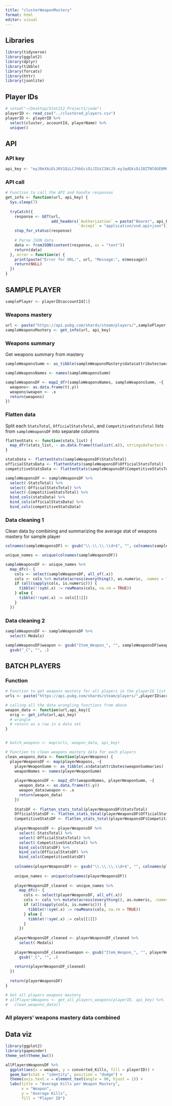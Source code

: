 ```yaml
---
title: "clusterWeaponMastery"
format: html
editor: visual
---
```


## Libraries

```r
library(tidyverse)
library(ggplot2)
library(dplyr)
library(tibble)
library(forcats)
library(httr)
library(jsonlite)
```

## Player IDs

```r
# setwd("~/Desktop/Stat212_Project1/code")
playerID <- read_csv("../clustered_players.csv")
playerID <- playerID %>%
  select(cluster, accountId, playerName) %>%
  unique()
```

## API

### API key

```r
api_key <- "eyJ0eXAiOiJKV1QiLCJhbGciOiJIUzI1NiJ9.eyJqdGkiOiI0ZTNlOGE0MC03N2IxLTAxM2QtNWRjNy0xYWNkNDhkZWFmNTAiLCJpc3MiOiJnYW1lbG9ja2VyIiwiaWF0IjoxNzMwMTU3Njk4LCJwdWIiOiJibHVlaG9sZSIsInRpdGxlIjoicHViZyIsImFwcCI6InN0YXQyMTIifQ.T8ZFS6OssVUPJRwU8I-l5-tokA3TZGCov7NnYNPOnP8"
```

### API call

```r
# Function to call the API and handle responses
get_info <- function(url, api_key) {
  Sys.sleep(7)
  
  tryCatch({
    response <- GET(url, 
                    add_headers(`Authorization` = paste("Bearer", api_key),
                                `Accept` = "application/vnd.api+json"))
    stop_for_status(response)
    
    # Parse JSON data
    data <- fromJSON(content(response, as = "text"))
    return(data)
  }, error = function(e) {
    print(paste("Error for URL:", url, "Message:", e$message))
    return(NULL)
  })
}
```

## SAMPLE PLAYER

```r
samplePlayer <- playerID$accountId[1]
```

### Weapons mastery

```r
url <- paste("https://api.pubg.com/shards/steam/players/",samplePlayer,"/weapon_mastery", sep = "")
sampleWeaponsMastery <- get_info(url, api_key)
```

### Weapons summary

Get weapons summary from mastery

```r
sampleWeaponsSumm <- as_tibble(sampleWeaponsMastery$data$attributes$weaponSummaries)

sampleWeaponsNames <- names(sampleWeaponsSumm)

sampleWeaponsDF <- map2_dfr(sampleWeaponsNames, sampleWeaponsSumm, ~{
  weapons<- as.data.frame(t(.y))
  weapons$weapon <- .x
  return(weapons)
})
```

### Flatten data

Split each `StatsTotal`, `OfficialStatsTotal`, and `CompetitiveStatsTotal` lists from `sampleWeaponsDF` into separate columns

```r
flattenStats <- function(stats_list) {
  map_dfr(stats_list, ~ as.data.frame(t(unlist(.x)), stringsAsFactors = FALSE))
}

statsData <- flattenStats(sampleWeaponsDF$StatsTotal)
officialStatsData <- flattenStats(sampleWeaponsDF$OfficialStatsTotal)
competitiveStatsData <- flattenStats(sampleWeaponsDF$CompetitiveStatsTotal)

sampleWeaponsDF <- sampleWeaponsDF %>%
  select(-StatsTotal) %>%
  select(-OfficialStatsTotal) %>%
  select(-CompetitiveStatsTotal) %>%
  bind_cols(statsData) %>%
  bind_cols(officialStatsData) %>%
  bind_cols(competitiveStatsData)
```

### Data cleaning 1

Clean data by combining and summarizing the average stat of weapons mastery for sample player

```r
colnames(sampleWeaponsDF) <- gsub("\\.\\.\\.\\d+$", "", colnames(sampleWeaponsDF))

unique_names <- unique(colnames(sampleWeaponsDF))

sampleWeaponsDF <- unique_names %>%
  map_dfc(~ {
    cols <- select(sampleWeaponsDF, all_of(.x))
    cols <- cols %>% mutate(across(everything(), as.numeric, .names = "converted_{.col}")) 
    if (all(sapply(cols, is.numeric))) {
      tibble(!!sym(.x) := rowMeans(cols, na.rm = TRUE))
    } else {
      tibble(!!sym(.x) := cols[[1]])
    }
  })
```

### Data cleaning 2

```r
sampleWeaponsDF <- sampleWeaponsDF %>%
  select(-Medals)

sampleWeaponsDF$weapon <- gsub("Item_Weapon_", "", sampleWeaponsDF$weapon) %>%
  gsub("_C", "", .)
```

## BATCH PLAYERS

### Function

```r
# Function to get weapons mastery for all players in the playerID list and compile as a list of dataframes
urls <- paste("https://api.pubg.com/shards/steam/players/",playerID$accountId,"/weapon_mastery", sep = "")

# calling all the data wrangling functions from above
weapon_data <- function(url,api_key){
  orig <- get_info(url,api_key)
  # wrangle
  # return as a row in a data set 
}


# batch_weapons <- map(urls, weapon_data, api_key)
```

```r
# Function to clean weapons mastery data for each players
clean_weapons_data <- function(playerWeapons) {
  playerWeaponsDF <- map(playerWeapons, ~{
    playerWeaponSumm <- as_tibble(.x$data$attributes$weaponSummaries)
    weaponNames <- names(playerWeaponSumm)
    
    playerWeaponsDF <- map2_dfr(weaponNames, playerWeaponSumm, ~{
      weapon_data <- as.data.frame(t(.y))
      weapon_data$weapon <- .x
      return(weapon_data)
    })
    
    StatsDF <- flatten_stats_total(playerWeaponsDF$StatsTotal)
    OfficialStatsDF <- flatten_stats_total(playerWeaponsDF$OfficialStatsTotal)
    CompetitiveStatsDF <- flatten_stats_total(playerWeaponsDF$CompetitiveStatsTotal)
    
    playerWeaponsDF <- playerWeaponsDF %>%
      select(-StatsTotal) %>%
      select(-OfficialStatsTotal) %>%
      select(-CompetitiveStatsTotal) %>%
      bind_cols(StatsDF) %>%
      bind_cols(OfficialStatsDF) %>%
      bind_cols(CompetitiveStatsDF)
    
    colnames(playerWeaponsDF) <- gsub("\\.\\.\\.\\d+$", "", colnames(playerWeaponsDF))
    
    unique_names <- unique(colnames(playerWeaponsDF))
    
    playerWeaponsDF_cleaned <- unique_names %>%
      map_dfc(~ {
        cols <- select(playerWeaponsDF, all_of(.x))
        cols <- cols %>% mutate(across(everything(), as.numeric, .names = "converted_{.col}")) 
        if (all(sapply(cols, is.numeric))) {
          tibble(!!sym(.x) := rowMeans(cols, na.rm = TRUE))
        } else {
          tibble(!!sym(.x) := cols[[1]])
        }
      })
    
    playerWeaponsDF_cleaned <- playerWeaponsDF_cleaned %>%
      select(-Medals)
    
    playerWeaponsDF_cleaned$weapon <- gsub("Item_Weapon_", "", playerWeaponsDF_cleaned$weapon) %>%
      gsub("_C", "", .)
    
    return(playerWeaponsDF_cleaned)
  })
  
  return(playerWeaponsDF)
}

# Get all players weapons mastery
# allPlayersWeapons <- get_all_players_weapons(playerID, api_key) %>%
#   clean_weapons_data()
```

### All players' weapons mastery data combined

## Data viz

```r
library(ggplot2)
library(gapminder)
theme_set(theme_bw())

allPlayersWeaponsDF %>%
  ggplot(aes(x = weapon, y = converted_Kills, fill = playerID)) +
  geom_bar(stat = "identity", position = "dodge") +
  theme(axis.text.x = element_text(angle = 90, hjust = 1)) +
  labs(title = "Average Kills per Weapon Mastery",
       x = "Weapon",
       y = "Average Kills",
       fill = "Player ID")
```


